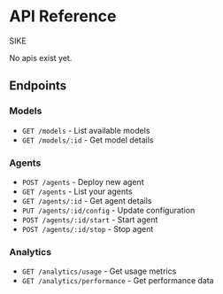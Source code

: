 
# API Reference


SIKE

No apis exist yet.


## Endpoints

### Models
- `GET /models` - List available models
- `GET /models/:id` - Get model details

### Agents
- `POST /agents` - Deploy new agent
- `GET /agents` - List your agents
- `GET /agents/:id` - Get agent details
- `PUT /agents/:id/config` - Update configuration
- `POST /agents/:id/start` - Start agent
- `POST /agents/:id/stop` - Stop agent

### Analytics
- `GET /analytics/usage` - Get usage metrics
- `GET /analytics/performance` - Get performance data